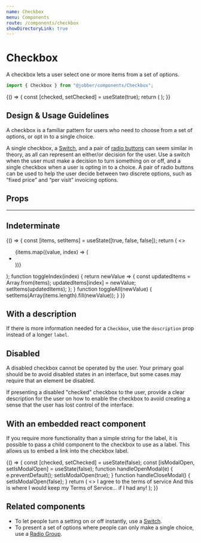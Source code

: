 ```yaml
---
name: Checkbox
menu: Components
route: /components/checkbox
showDirectoryLink: true
---
```



# Checkbox

<ComponentStatus stage="ready" responsive="yes" accessible="yes" />

A checkbox lets a user select one or more items from a set of options.

```ts
import { Checkbox } from "@jobber/components/Checkbox";
```

<Playground>
  {() => {
    const [checked, setChecked] = useState(true);
    return (
      <Checkbox
        checked={checked}
        label="Save card for future use"
        onChange={setChecked}
      />
    );
  }}
</Playground>

## Design & Usage Guidelines

A checkbox is a familiar pattern for users who need to choose from a set of
options, or opt in to a single choice.

A single checkbox, a [Switch](switch), and a pair of
[radio buttons](radio-group) can seem similar in theory, as all can represent an
either/or decision for the user. Use a switch when the user must make a decision
to turn something on or off, and a single checkbox when a user is opting in to a
choice. A pair of radio buttons can be used to help the user decide between two
discrete options, such as “fixed price” and “per visit” invoicing options.

## Props

<Props of={Checkbox} />

---

## Indeterminate

<Playground>
  {() => {
    const [items, setItems] = useState([true, false, false]);
    return (
      <>
        <Checkbox
          label="Select All"
          checked={!items.includes(false)}
          onChange={toggleAll}
          indeterminate={items.includes(false) && items.includes(true)}
        />
        <ul>
          {items.map((value, index) => (
            <li key={index}>
              <Checkbox
                label={`Item ${index}`}
                checked={value}
                onChange={toggleIndex(index)}
              />
            </li>
          ))}
        </ul>
      </>
    );
    function toggleIndex(index) {
      return newValue => {
        const updatedItems = Array.from(items);
        updatedItems[index] = newValue;
        setItems(updatedItems);
      };
    }
    function toggleAll(newValue) {
      setItems(Array(items.length).fill(newValue));
    }
  }}
</Playground>

## With a description

If there is more information needed for a `Checkbox`, use the `description` prop
instead of a longer `label`.

<Playground>
  <Checkbox
    label="Save card for future use"
    description="If you save your card now, you'll never need to save it again."
  />
</Playground>

## Disabled

A disabled checkbox cannot be operated by the user. Your primary goal should be
to avoid disabled states in an interface, but some cases may require that an
element be disabled.

If presenting a disabled "checked" checkbox to the user, provide a clear
description for the user on how to enable the checkbox to avoid creating a sense
that the user has lost control of the interface.

<Playground>
  <Checkbox
    disabled={true}
    defaultChecked={true}
    label="Subscribe on marketing emails"
  />
</Playground>

## With an embedded react component

If you require more functionality than a simple string for the label, it is
possible to pass a child component to the checkbox to use as a label. This
allows us to embed a link into the checkbox label.

<Playground>
  {() => {
    const [checked, setChecked] = useState(false);
    const [isModalOpen, setIsModalOpen] = useState(false);
    function handleOpenModal(e) {
      e.preventDefault();
      setIsModalOpen(true);
    }
    function handleCloseModal() {
      setIsModalOpen(false);
    }
    return (
      <>
        <Checkbox checked={checked} onChange={setChecked}>
          <Text>
            I agree to the
            <a
              style={{
                color: "var(--color-interactive)",
                textDecoration: "underline",
              }}
              onClick={handleOpenModal}
            >
              terms of service
            </a>
          </Text>
        </Checkbox>
        <Modal
          title="Terms of Service"
          open={isModalOpen}
          onRequestClose={handleCloseModal}
        >
          <Content>
            <Text>
              And this is where I would keep my Terms of Service... if I had
              any!
            </Text>
          </Content>
        </Modal>
      </>
    );
  }}
</Playground>

## Related components

- To let people turn a setting on or off instantly, use a [Switch](switch).
- To present a set of options where people can only make a single choice, use a
  [Radio Group](radio-group).
